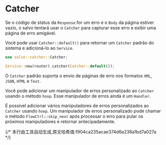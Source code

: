 # Catcher


Se o código de status da `Response` for um erro e o `Body` da página estiver vazio, o salvo tentará usar o `Catcher` para capturar esse erro e exibir uma página de erro amigável.

Você pode usar `Catcher::default()` para retornar um `Catcher` padrão do sistema e adicioná-lo ao `Service`.

```rust
use salvo::catcher::Catcher;

Service::new(router).catcher(Catcher::default());
```

O `Catcher` padrão suporta o envio de páginas de erro nos formatos `XML`, `JSON`, `HTML` e `Text`.

Você pode adicionar um manipulador de erros personalizado ao `Catcher` usando o método `hoop`. Esse manipulador de erros ainda é um `Handler`.

É possível adicionar vários manipuladores de erros personalizados ao `Catcher` usando `hoop`. Um manipulador de erros personalizado pode chamar o método `FlowCtrl::skip_next` após processar o erro para pular os próximos manipuladores e retornar antecipadamente.

<Tabs>
  <Tab label="main.rs">
    <CustomErrorPageCode/>
  </Tab>
  <Tab label="Cargo.toml">
    <CustomErrorPageCargoCode/>
  </Tab>
</Tabs>
{/* 本行由工具自动生成,原文哈希值:f904ca235acae374d6a236a1bd7a027a */}